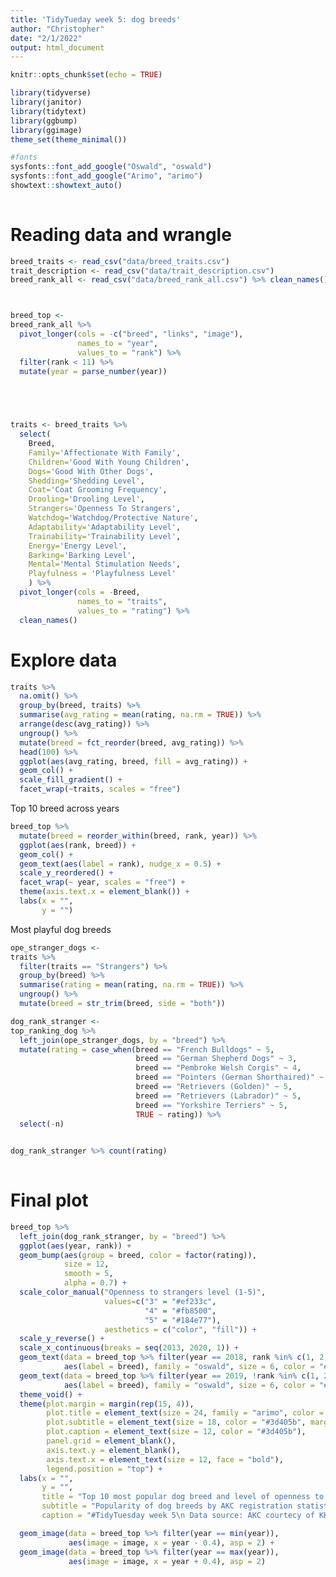 ```yaml
---
title: 'TidyTueday week 5: dog breeds'
author: "Christopher"
date: "2/1/2022"
output: html_document
---
```


```r
knitr::opts_chunk$set(echo = TRUE)

library(tidyverse)
library(janitor)
library(tidytext)
library(ggbump)
library(ggimage)
theme_set(theme_minimal())

#fonts
sysfonts::font_add_google("Oswald", "oswald")
sysfonts::font_add_google("Arimo", "arimo")
showtext::showtext_auto()
 
```

# Reading data and wrangle

```r
breed_traits <- read_csv("data/breed_traits.csv")
trait_description <- read_csv("data/trait_description.csv")
breed_rank_all <- read_csv("data/breed_rank_all.csv") %>% clean_names()



breed_top <- 
breed_rank_all %>% 
  pivot_longer(cols = -c("breed", "links", "image"),
               names_to = "year",
               values_to = "rank") %>% 
  filter(rank < 11) %>% 
  mutate(year = parse_number(year))



  

traits <- breed_traits %>% 
  select(
    Breed,
    Family='Affectionate With Family',
    Children='Good With Young Children',
    Dogs='Good With Other Dogs',
    Shedding='Shedding Level',
    Coat='Coat Grooming Frequency',
    Drooling='Drooling Level',
    Strangers='Openness To Strangers',
    Watchdog='Watchdog/Protective Nature',
    Adaptability='Adaptability Level',
    Trainability='Trainability Level',
    Energy='Energy Level',
    Barking='Barking Level',
    Mental='Mental Stimulation Needs',
    Playfulness = 'Playfulness Level' 
    ) %>% 
  pivot_longer(cols = -Breed,
               names_to = "traits", 
               values_to = "rating") %>% 
  clean_names()

```


# Explore data

```r
traits %>%
  na.omit() %>% 
  group_by(breed, traits) %>% 
  summarise(avg_rating = mean(rating, na.rm = TRUE)) %>% 
  arrange(desc(avg_rating)) %>% 
  ungroup() %>% 
  mutate(breed = fct_reorder(breed, avg_rating)) %>% 
  head(100) %>%
  ggplot(aes(avg_rating, breed, fill = avg_rating)) +
  geom_col() +
  scale_fill_gradient() +
  facet_wrap(~traits, scales = "free")

```


Top 10 breed across years

```r
breed_top %>% 
  mutate(breed = reorder_within(breed, rank, year)) %>%
  ggplot(aes(rank, breed)) +
  geom_col() +
  geom_text(aes(label = rank), nudge_x = 0.5) +
  scale_y_reordered() +
  facet_wrap(~ year, scales = "free") +
  theme(axis.text.x = element_blank()) +
  labs(x = "",
       y = "")
```



Most playful dog breeds

```r
ope_stranger_dogs <- 
traits %>% 
  filter(traits == "Strangers") %>% 
  group_by(breed) %>% 
  summarise(rating = mean(rating, na.rm = TRUE)) %>% 
  ungroup() %>% 
  mutate(breed = str_trim(breed, side = "both"))

dog_rank_stranger <- 
top_ranking_dog %>% 
  left_join(ope_stranger_dogs, by = "breed") %>% 
  mutate(rating = case_when(breed == "French Bulldogs" ~ 5,
                            breed == "German Shepherd Dogs" ~ 3,
                            breed == "Pembroke Welsh Corgis" ~ 4,
                            breed == "Pointers (German Shorthaired)" ~ 4,
                            breed == "Retrievers (Golden)" ~ 5,
                            breed == "Retrievers (Labrador)" ~ 5,
                            breed == "Yorkshire Terriers" ~ 5,
                            TRUE ~ rating)) %>% 
  select(-n)

  
dog_rank_stranger %>% count(rating)
  
```




# Final plot

```r
breed_top %>% 
  left_join(dog_rank_stranger, by = "breed") %>% 
  ggplot(aes(year, rank)) +
  geom_bump(aes(group = breed, color = factor(rating)), 
            size = 12, 
            smooth = 5,
            alpha = 0.7) +
  scale_color_manual("Openness to strangers level (1-5)",
                     values=c("3" = "#ef233c",
                              "4" = "#fb8500",
                              "5" = "#184e77"),
                     aesthetics = c("color", "fill")) +
  scale_y_reverse() +
  scale_x_continuous(breaks = seq(2013, 2020, 1)) +
  geom_text(data = breed_top %>% filter(year == 2018, rank %in% c(1, 2, 3, 4, 5, 6, 7, 8)), 
            aes(label = breed), family = "oswald", size = 6, color = "#f5f3f4") +
  geom_text(data = breed_top %>% filter(year == 2019, !rank %in% c(1, 2, 3, 4, 5, 6, 7, 8)), 
            aes(label = breed), family = "oswald", size = 6, color = "#f5f3f4") +
  theme_void() +
  theme(plot.margin = margin(rep(15, 4)),
        plot.title = element_text(size = 24, family = "arimo", color = "#3d405b", face = "bold"),
        plot.subtitle = element_text(size = 18, color = "#3d405b", margin = margin(b = 15)),
        plot.caption = element_text(size = 12, color = "#3d405b"),
        panel.grid = element_blank(),
        axis.text.y = element_blank(),
        axis.text.x = element_text(size = 12, face = "bold"),
        legend.position = "top") +
  labs(x = "",
       y = "",
       title = "Top 10 most popular dog breed and level of openness to strangers",
       subtitle = "Popularity of dog breeds by AKC registration statistics",
       caption = "#TidyTuesday week 5\n Data source: AKC courtecy of KKakey | @Topenomics") +

  geom_image(data = breed_top %>% filter(year == min(year)),
             aes(image = image, x = year - 0.4), asp = 2) +
  geom_image(data = breed_top %>% filter(year == max(year)),
             aes(image = image, x = year + 0.4), asp = 2)
  
```
